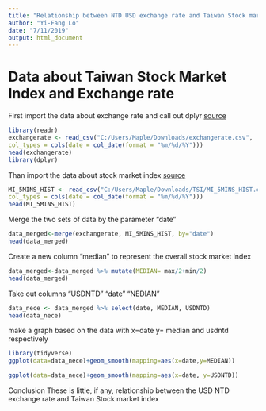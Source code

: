 ---
title: "Relationship between NTD USD exchange rate and Taiwan Stock market performance"
author: "Yi-Fang Lo"
date: "7/11/2019"
output: html_document
---
# Data about Taiwan Stock Market Index and Exchange rate
First import the data about exchange rate and call out dplyr 
[source](https://www.taifex.com.tw/cht/3/dailyFXRate)

```{r warning=FALSE,message=FALSE} 

library(readr)
exchangerate <- read_csv("C:/Users/Maple/Downloads/exchangerate.csv", 
col_types = cols(date = col_date(format = "%m/%d/%Y")))
head(exchangerate)
library(dplyr)
```
Than import the data about stock market index
[source](https://www.twse.com.tw/zh/page/trading/indices/MI_5MINS_HIST.html)
```{r warning=FALSE,message=FALSE}
MI_5MINS_HIST <- read_csv("C:/Users/Maple/Downloads/TSI/MI_5MINS_HIST.csv", 
col_types = cols(date = col_date(format = "%m/%d/%Y")))
head(MI_5MINS_HIST)
```

Merge the two sets of data by the parameter "date"
```{r warning=FALSE,message=FALSE}
data_merged<-merge(exchangerate, MI_5MINS_HIST, by="date")
head(data_merged)
```
Create a new column "median" to represent the overall stock market index
```{r warning=FALSE,message=FALSE}
data_merged<-data_merged %>% mutate(MEDIAN= max/2+min/2)
head(data_merged)
```
Take out columns "USDNTD" "date" "NEDIAN"
```{r warning=FALSE,message=FALSE}
data_nece <- data_merged %>% select(date, MEDIAN, USDNTD)
head(data_nece)
```
make a graph based on the data with x=date y= median and usdntd respectively
```{r warning=FALSE,message=FALSE}
library(tidyverse)
ggplot(data=data_nece)+geom_smooth(mapping=aes(x=date,y=MEDIAN))
```

```{r warning=FALSE,message=FALSE}

ggplot(data=data_nece)+geom_smooth(mapping=aes(x=date, y=USDNTD))
```

Conclusion 
These is little, if any, relationship between the USD NTD exchange rate and Taiwan Stock market index
